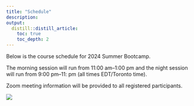 ```yaml
---
title: "Schedule"
description: 
output:
  distill::distill_article:
    toc: true
    toc_depth: 2
---
```


Below is the course schedule for 2024 Summer Bootcamp. 

The morning session will run from 11:00 am--1:00 pm and the night session will run from 9:00 pm--11: pm (all times EDT/Toronto time).  

Zoom meeting information will be provided to all registered participants.

![](Schedule/Bootcamp_Calendar_2024_v1.png)

<!-- # ```{r, echo=FALSE} -->
<!-- # library(tidyverse) -->
<!-- # library(kableExtra) -->
<!-- # options(knitr.kable.NA = '') -->
<!-- # my_backgrounds <- colorRampPalette(c("white", "#002A5C"))(5) -->
<!-- # k <- 9 -->
<!-- # row_nums <-sort(c(seq(1,31,4), seq(2,31,4))) -->
<!-- # jsc270courseschedule <- read_csv("Schedule/schedule.csv") -->
<!-- # knitr::kable(jsc270courseschedule[1:31,]) %>%   -->
<!-- #   kable_styling(full_width = T, position = "float_left")   %>%    -->
<!-- #   row_spec(row_nums ,background = my_backgrounds[2])  -->
<!-- # ``` -->
